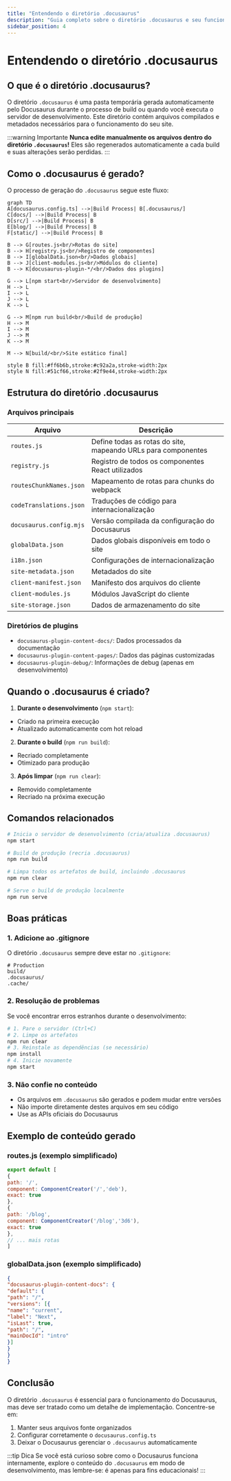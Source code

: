 ---
title: "Entendendo o diretório .docusaurus"
description: "Guia completo sobre o diretório .docusaurus e seu funcionamento no Docusaurus"
sidebar_position: 4
---

# Entendendo o diretório .docusaurus

## O que é o diretório .docusaurus?

O diretório `.docusaurus` é uma pasta temporária gerada automaticamente pelo Docusaurus durante o processo de build ou quando você executa o servidor de desenvolvimento. Este diretório contém arquivos compilados e metadados necessários para o funcionamento do seu site.

:::warning Importante
**Nunca edite manualmente os arquivos dentro do diretório `.docusaurus`!** 
Eles são regenerados automaticamente a cada build e suas alterações serão perdidas.
:::

## Como o .docusaurus é gerado?

O processo de geração do `.docusaurus` segue este fluxo:

```mermaid
graph TD
A[docusaurus.config.ts] -->|Build Process| B[.docusaurus/]
C[docs/] -->|Build Process| B
D[src/] -->|Build Process| B
E[blog/] -->|Build Process| B
F[static/] -->|Build Process| B

B --> G[routes.js<br/>Rotas do site]
B --> H[registry.js<br/>Registro de componentes]
B --> I[globalData.json<br/>Dados globais]
B --> J[client-modules.js<br/>Módulos do cliente]
B --> K[docusaurus-plugin-*/<br/>Dados dos plugins]

G --> L[npm start<br/>Servidor de desenvolvimento]
H --> L
I --> L
J --> L
K --> L

G --> M[npm run build<br/>Build de produção]
H --> M
I --> M
J --> M
K --> M

M --> N[build/<br/>Site estático final]

style B fill:#ff6b6b,stroke:#c92a2a,stroke-width:2px
style N fill:#51cf66,stroke:#2f9e44,stroke-width:2px
```

## Estrutura do diretório .docusaurus

### Arquivos principais

| Arquivo | Descrição |
|---------|-----------|
| `routes.js` | Define todas as rotas do site, mapeando URLs para componentes |
| `registry.js` | Registro de todos os componentes React utilizados |
| `routesChunkNames.json` | Mapeamento de rotas para chunks do webpack |
| `codeTranslations.json` | Traduções de código para internacionalização |
| `docusaurus.config.mjs` | Versão compilada da configuração do Docusaurus |
| `globalData.json` | Dados globais disponíveis em todo o site |
| `i18n.json` | Configurações de internacionalização |
| `site-metadata.json` | Metadados do site |
| `client-manifest.json` | Manifesto dos arquivos do cliente |
| `client-modules.js` | Módulos JavaScript do cliente |
| `site-storage.json` | Dados de armazenamento do site |

### Diretórios de plugins

- `docusaurus-plugin-content-docs/`: Dados processados da documentação
- `docusaurus-plugin-content-pages/`: Dados das páginas customizadas
- `docusaurus-plugin-debug/`: Informações de debug (apenas em desenvolvimento)

## Quando o .docusaurus é criado?

1. **Durante o desenvolvimento** (`npm start`):
- Criado na primeira execução
- Atualizado automaticamente com hot reload

2. **Durante o build** (`npm run build`):
- Recriado completamente
- Otimizado para produção

3. **Após limpar** (`npm run clear`):
- Removido completamente
- Recriado na próxima execução

## Comandos relacionados

```bash
# Inicia o servidor de desenvolvimento (cria/atualiza .docusaurus)
npm start

# Build de produção (recria .docusaurus)
npm run build

# Limpa todos os artefatos de build, incluindo .docusaurus
npm run clear

# Serve o build de produção localmente
npm run serve
```

## Boas práticas

### 1. Adicione ao .gitignore

O diretório `.docusaurus` sempre deve estar no `.gitignore`:

```gitignore
# Production
build/
.docusaurus/
.cache/
```

### 2. Resolução de problemas

Se você encontrar erros estranhos durante o desenvolvimento:

```bash
# 1. Pare o servidor (Ctrl+C)
# 2. Limpe os artefatos
npm run clear
# 3. Reinstale as dependências (se necessário)
npm install
# 4. Inicie novamente
npm start
```

### 3. Não confie no conteúdo

- Os arquivos em `.docusaurus` são gerados e podem mudar entre versões
- Não importe diretamente destes arquivos em seu código
- Use as APIs oficiais do Docusaurus

## Exemplo de conteúdo gerado

### routes.js (exemplo simplificado)
```javascript
export default [
{
path: '/',
component: ComponentCreator('/','deb'),
exact: true
},
{
path: '/blog',
component: ComponentCreator('/blog','3d6'),
exact: true
},
// ... mais rotas
]
```

### globalData.json (exemplo simplificado)
```json
{
"docusaurus-plugin-content-docs": {
"default": {
"path": "/",
"versions": [{
"name": "current",
"label": "Next",
"isLast": true,
"path": "/",
"mainDocId": "intro"
}]
}
}
}
```

## Conclusão

O diretório `.docusaurus` é essencial para o funcionamento do Docusaurus, mas deve ser tratado como um detalhe de implementação. Concentre-se em:

1. Manter seus arquivos fonte organizados
2. Configurar corretamente o `docusaurus.config.ts`
3. Deixar o Docusaurus gerenciar o `.docusaurus` automaticamente

:::tip Dica
Se você está curioso sobre como o Docusaurus funciona internamente, explore o conteúdo do `.docusaurus` em modo de desenvolvimento, mas lembre-se: é apenas para fins educacionais!
::: 